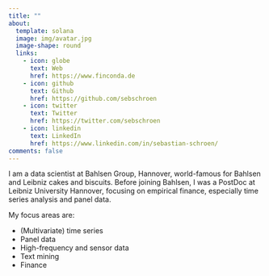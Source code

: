 ```yaml
---
title: ""
about:
  template: solana
  image: img/avatar.jpg
  image-shape: round
  links:
    - icon: globe
      text: Web
      href: https://www.finconda.de
    - icon: github
      text: Github
      href: https://github.com/sebschroen
    - icon: twitter
      text: Twitter
      href: https://twitter.com/sebschroen
    - icon: linkedin
      text: LinkedIn
      href: https://www.linkedin.com/in/sebastian-schroen/
comments: false
---
```




I am a data scientist at Bahlsen Group, Hannover, world-famous for Bahlsen and Leibniz cakes and biscuits. Before joining Bahlsen, I was a PostDoc at Leibniz University Hannover, focusing on empirical finance, especially time series analysis and panel data.  


My focus areas are:

* (Multivariate) time series
* Panel data
* High-frequency and sensor data
* Text mining
* Finance







